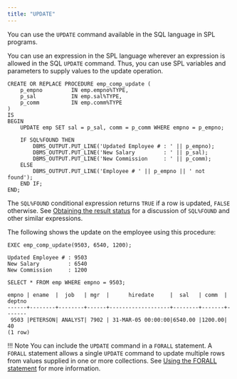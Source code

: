 ```yaml
---
title: "UPDATE"
---
```


<div id="update" class="registered_link"></div>

You can use the `UPDATE` command available in the SQL language in SPL programs.

You can use an expression in the SPL language wherever an expression is allowed in the SQL `UPDATE` command. Thus, you can use SPL variables and parameters to supply values to the update operation.

```text
CREATE OR REPLACE PROCEDURE emp_comp_update (
    p_empno         IN emp.empno%TYPE,
    p_sal           IN emp.sal%TYPE,
    p_comm          IN emp.comm%TYPE
)
IS
BEGIN
    UPDATE emp SET sal = p_sal, comm = p_comm WHERE empno = p_empno;

    IF SQL%FOUND THEN
        DBMS_OUTPUT.PUT_LINE('Updated Employee # : ' || p_empno);
        DBMS_OUTPUT.PUT_LINE('New Salary         : ' || p_sal);
        DBMS_OUTPUT.PUT_LINE('New Commission     : ' || p_comm);
    ELSE
        DBMS_OUTPUT.PUT_LINE('Employee # ' || p_empno || ' not found');
    END IF;
END;
```

The `SQL%FOUND` conditional expression returns `TRUE` if a row is updated, `FALSE` otherwise. See [Obtaining the result status](08_obtaining_the_result_status/#obtaining_the_result_status) for a discussion of `SQL%FOUND` and other similar expressions.

The following shows the update on the employee using this procedure:

```text
EXEC emp_comp_update(9503, 6540, 1200);

Updated Employee # : 9503
New Salary         : 6540
New Commission     : 1200

SELECT * FROM emp WHERE empno = 9503;

empno | ename  |  job   | mgr  |      hiredate     |  sal   | comm  | deptno
------+--------+--------+------+-------------------+--------+-------+-------
 9503 |PETERSON| ANALYST| 7902 | 31-MAR-05 00:00:00|6540.00 |1200.00|  40
(1 row)
```

!!! Note
    You can include the `UPDATE` command in a `FORALL` statement. A `FORALL` statement allows a single `UPDATE` command to update multiple rows from values supplied in one or more collections. See [Using the FORALL statement](../12_working_with_collections/03_using_the_forall_statement/#using_the_forall_statement) for more information.
